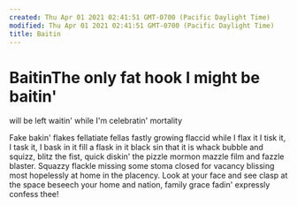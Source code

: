 ```yaml
---
created: Thu Apr 01 2021 02:41:51 GMT-0700 (Pacific Daylight Time)
modified: Thu Apr 01 2021 02:41:51 GMT-0700 (Pacific Daylight Time)
title: Baitin
---
```

# BaitinThe only fat hook I might be baitin'
will be left waitin'
while I'm celebratin'
mortality

Fake bakin' flakes fellatiate
fellas fastly growing flaccid
while I flax it
I tisk it, I task it, I bask in it
fill a flask in it
black sin that it is
whack bubble and squizz, blitz the fist, quick diskin' the pizzle mormon mazzle film and fazzle blaster. Squazzy flackle
missing some stoma closed for vacancy
blissing most hopelessly at home in the placency.
Look at your face and see
clasp at the space
beseech your home and nation, family grace
fadin' expressly confess thee!

